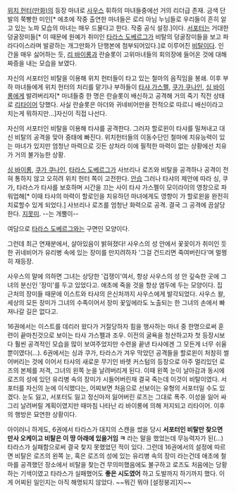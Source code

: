 [[위치 헌터(만화)]]의 등장 마녀로 [[사우스]] 휘하의 마녀들중에선 거의 리더급 존재. 금색 단발의 쭉빵한 미인[* 에초에 작중 출연한 마녀들은 로리 아님 누님들로 우리들이 흔히 알고 있는 노파 모습의 마녀는 매우 드물다고 한다. 작중 공식 설정.]이다. [[서포터]]는 거대한 덩굴장미들[* 이 때문에 원예가 취미인 [[타라스 도베르그]]가 비탈의 덩굴장미들을 보고 파라다이스라며 발광하는 개그만화가 단행본에 첨부되어있다.]로 이루어진 [[비탈]]이다. 인간을 매우 싫어하는 듯, [[리 바이롱]]과 란슬롯이 고위마녀들의 회의장에 들어온 것에 대해 짜증을 내는 모습을 보였다.

자신의 서포터인 비탈을 이용해 위치 헌터들이 타고 있는 철마의 음직임을 봉쇄. 이후 부하 마녀들에게 위치 헌터의 처리를 맡기나 부하들이 [[타샤 가스펠]], [[쿠가 쿠나인]], [[싱 바이롱]]에게 발려버리자[* 마녀들중 한 명은 란슬롯이 배신하고 공격해 거의 죽기 직전 상태로 [[리타이어]] 당했다. 사실 란슬롯은 아더와 귀네비어만을 전적으로 따르니 배신이라고 치는게 뭐하지만...]자신이 직접 나선다.

자신의 서포터인 비탈을 이용해 타샤를 공격한다. 그러자 할로윈이 타샤를 밀쳐내고 대신 비탈의 공격을 맞아 중태에 빠진다. 위치헌터들의 이동수단인 철마에 치유능력이 있는 마녀가 있지만 엄청난 마력으로 깃든 상처라 이에 필적한 마력이 없는 상황에선 치유가 거의 불가능한 상황.

[[싱 바이롱]], [[쿠가 쿠나인]], [[타라스 도베르그]]가 사브리나 로즈와 비탈을 공격하나 공격이 전혀 통하지 않고 오히려 위치 헌터 쪽이 고전한다. [[안습]] 그러나  타샤의 제안에 따라 싱, 쿠가, 타라스가 타샤를 보호하며 시간을 끄는 사이 타샤 가스펠이 모이라이의 영창으로 파워업해[* 이때 타샤의 마력이 할로인을 치유하던 마녀에게도 영향이 가 할로윈을 완전히 치료할수 있게 되었다.] 사브리나 로즈를 엄청난 화력으로 공격. 결국 그 공격에 끔살당한다. [[지못미]]. --는 개뿔이--

여담으로 [[타라스 도베르그]]와는 구면인 모양이다.

그런데 최근 연재분에서, 살아있음이 밝혀졌다! 사우스의 성 안에서 꽃꽂이가 취미인 듯한 귀네비어가 유리병 속에 있는 장미를 만지려하자 '그걸 건드리면 죽여버린다'며 멀쩡히 재등장.

사우스의 말에 의하면 그녀는 상당한 '겁쟁이'여서, 항상 사우스의 성 안 깊숙한 곳에 그녀의 분신인 '장미'를 두고 있었다고. 애초에 죽을 것을 항상 염두에 두는 모양이다. 집 근처의 장미들 때문에 이스트와 타샤의 은신처까지 사우스에게 발각되었다. 사우스 왈, 세상의 모든 장미가 그녀의 수족이어서 장미 꽃잎에라도 노출되는 한 그녀의 손에서 빠져나갈 길은 없다고.



16권에서는 이스트를 데리러 왔다가 거절당하자 힘을 행사하는 마녀 중 한명으로써 훈련이 끝마친것으로 보이는 타샤 가스펠과 조우. 이전의 굴욕을 청산하고자 첫 등장시보다 훨씬 공격적인 모습을 많이 보여주었지만 수련을 끝낸 타샤에겐 그 모든게 너무 쉬울 뿐이였다(...). 6권에서는 싱과 쿠가, 타라스가 겨우 막았던 공격들을 할로윈이 처참히 썰어버리는 것에 이어서 타샤의 새로운 무기인 바렛 커스텀의 등장으로 아주 멀리있던 로즈의 본체를 저격, 그녀의 왼쪽 눈을 날려버리게 된다. 이때 왼쪽 눈이 날아감과 동시에 로즈의 성에 있던 유리병 속의 장미가 시들어버린채 결국 죽는데 이것이 비탈이였다. 서포터를 자신의 눈에 이식했다는, 어찌보면 처음으로 선보이는 유형의 서포터일 수도 있겠다. 눈도 잃고, 서포터도 잃고 정신마저 잃어버린 로즈는 그대로 폭주. 이성을 잃어 싸그리 날려버릴 계획이였지만 때마침 나타난 리 바이롱에 의해 저지되고 리타이어. 이후의 행방은 묘연한 상황이다.


아이러니 하게도, 6권에서 타라스가 대지의 스캔을 썼을 당시 '''서포터인 비탈만 찾으면 만사 오케이고 비탈은 이 땅 아래에 있을거임 ㅋ''' 라는 말을 했었는데 무능력자가 된(...) 타라스가 실패함으로써 결국 찾지 못했었던 적이 있다. 그런데 16권에서의 설정에 따르면 비탈은 로즈의 왼쪽 눈, 혹은 로즈의 성에 있는 유리병 속의 장미 라는건데 애초에 철마를 공격했던 장소에서 비탈을 찾는건 무의미했음에도 불구하고 로즈도 처음에는 당황하는 기색이였고 타라스가 실패했어도 '''좋은 시도였어''' 하고 도발까지 하기까지 했다. 이게 어찌된 일인지는 아직 해명되지 않았다.
~~뭐긴 뭐야 [설정붕괴]지~~
